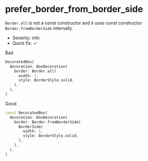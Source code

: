# prefer_border_from_border_side

`Border.all` is not a const constructor and it uses const constructor `Border.fromBorderSide` internally.

- Severity: info
- Quick fix: ✓

Bad

```dart
DecoratedBox(
  decoration: BoxDecoration(
    border: Border.all(
      width: 1,
      style: BorderStyle.solid,
    ),
  ),
)
```

Good

```dart
const DecoratedBox(
  decoration: BoxDecoration(
    border: Border.fromBorderSide(
      BorderSide(
        width: 1,
        style: BorderStyle.solid,
      ),
    ),
  ),
)
```
